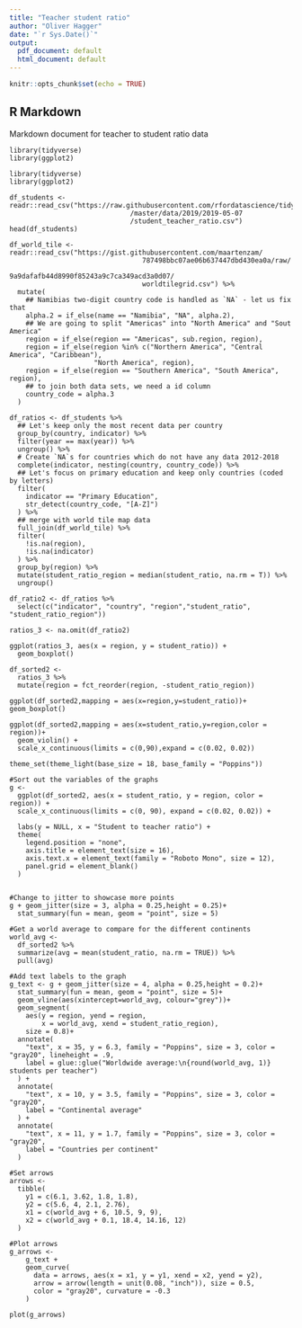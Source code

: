 ```yaml
---
title: "Teacher student ratio"
author: "Oliver Hagger"
date: "`r Sys.Date()`"
output:
  pdf_document: default
  html_document: default
---
```


```r
knitr::opts_chunk$set(echo = TRUE)
```

## R Markdown

Markdown document for teacher to student ratio data

```install
library(tidyverse)
library(ggplot2)
```


```Sort
library(tidyverse)
library(ggplot2)

df_students <- readr::read_csv("https://raw.githubusercontent.com/rfordatascience/tidytuesday
                              /master/data/2019/2019-05-07
                              /student_teacher_ratio.csv")
head(df_students)

df_world_tile <- readr::read_csv("https://gist.githubusercontent.com/maartenzam/
                                 787498bbc07ae06b637447dbd430ea0a/raw/
                                 9a9dafafb44d8990f85243a9c7ca349acd3a0d07/
                                 worldtilegrid.csv") %>% 
  mutate(
    ## Namibias two-digit country code is handled as `NA` - let us fix that
    alpha.2 = if_else(name == "Namibia", "NA", alpha.2),
    ## We are going to split "Americas" into "North America" and "Sout America"
    region = if_else(region == "Americas", sub.region, region),
    region = if_else(region %in% c("Northern America", "Central America", "Caribbean"), 
                     "North America", region),
    region = if_else(region == "Southern America", "South America", region),
    ## to join both data sets, we need a id column
    country_code = alpha.3
  )
  
df_ratios <- df_students %>% 
  ## Let's keep only the most recent data per country
  group_by(country, indicator) %>% 
  filter(year == max(year)) %>% 
  ungroup() %>% 
  # Create `NA`s for countries which do not have any data 2012-2018
  complete(indicator, nesting(country, country_code)) %>% 
  ## Let's focus on primary education and keep only countries (coded by letters)
  filter(
    indicator == "Primary Education",
    str_detect(country_code, "[A-Z]")
  ) %>% 
  ## merge with world tile map data
  full_join(df_world_tile) %>%
  filter(
    !is.na(region),
    !is.na(indicator)
  ) %>% 
  group_by(region) %>% 
  mutate(student_ratio_region = median(student_ratio, na.rm = T)) %>% 
  ungroup()

df_ratio2 <- df_ratios %>%  
  select(c("indicator", "country", "region","student_ratio", "student_ratio_region"))

ratios_3 <- na.omit(df_ratio2)

ggplot(ratios_3, aes(x = region, y = student_ratio)) +
  geom_boxplot()

df_sorted2 <-
  ratios_3 %>%
  mutate(region = fct_reorder(region, -student_ratio_region))

ggplot(df_sorted2,mapping = aes(x=region,y=student_ratio))+ geom_boxplot()

ggplot(df_sorted2,mapping = aes(x=student_ratio,y=region,color = region))+ 
  geom_violin() + 
  scale_x_continuous(limits = c(0,90),expand = c(0.02, 0.02)) 

theme_set(theme_light(base_size = 18, base_family = "Poppins"))

#Sort out the variables of the graphs
g <-
  ggplot(df_sorted2, aes(x = student_ratio, y = region, color = region)) +
  scale_x_continuous(limits = c(0, 90), expand = c(0.02, 0.02)) +

  labs(y = NULL, x = "Student to teacher ratio") +
  theme(
    legend.position = "none",
    axis.title = element_text(size = 16),
    axis.text.x = element_text(family = "Roboto Mono", size = 12),
    panel.grid = element_blank()
  )


#Change to jitter to showcase more points
g + geom_jitter(size = 3, alpha = 0.25,height = 0.25)+
  stat_summary(fun = mean, geom = "point", size = 5)

#Get a world average to compare for the different continents
world_avg <-
  df_sorted2 %>%
  summarize(avg = mean(student_ratio, na.rm = TRUE)) %>%
  pull(avg)

#Add text labels to the graph
g_text <- g + geom_jitter(size = 4, alpha = 0.25,height = 0.2)+
  stat_summary(fun = mean, geom = "point", size = 5)+
  geom_vline(aes(xintercept=world_avg, colour="grey"))+
  geom_segment(
    aes(y = region, yend = region,
        x = world_avg, xend = student_ratio_region),
    size = 0.8)+
  annotate(
    "text", x = 35, y = 6.3, family = "Poppins", size = 3, color = "gray20", lineheight = .9,
    label = glue::glue("Worldwide average:\n{round(world_avg, 1)} students per teacher")
  ) +
  annotate(
    "text", x = 10, y = 3.5, family = "Poppins", size = 3, color = "gray20",
    label = "Continental average"
  ) +
  annotate(
    "text", x = 11, y = 1.7, family = "Poppins", size = 3, color = "gray20",
    label = "Countries per continent"
  ) 

#Set arrows
arrows <-
  tibble(
    y1 = c(6.1, 3.62, 1.8, 1.8),
    y2 = c(5.6, 4, 2.1, 2.76),
    x1 = c(world_avg + 6, 10.5, 9, 9),
    x2 = c(world_avg + 0.1, 18.4, 14.16, 12)
  )

#Plot arrows
g_arrows <-
    g_text +
    geom_curve(
      data = arrows, aes(x = x1, y = y1, xend = x2, yend = y2),
      arrow = arrow(length = unit(0.08, "inch")), size = 0.5,
      color = "gray20", curvature = -0.3
    )

plot(g_arrows)
```








